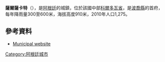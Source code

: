 {{Coord|31|19|S|65|4|W|display=title}}

'''薩爾薩卡特'''（{{lang-es|Salsacate}}），是[[阿根廷|阿根廷]]的城鎮，位於該國中部[[科爾多瓦省_(阿根廷)|科爾多瓦省]]，是[[波喬縣|波喬縣]]的首府，每年降雨量300至600米，海拔高度910米，2010年人口1,275。

==參考資料==
*{{es icon}} [http://www.salsacate.gov.ar Municipal website]{{dead link|date=十月 2017 |bot=InternetArchiveBot }}

{{Argentina-geo-stub}}
[[Category:阿根廷城市|Category:阿根廷城市]]